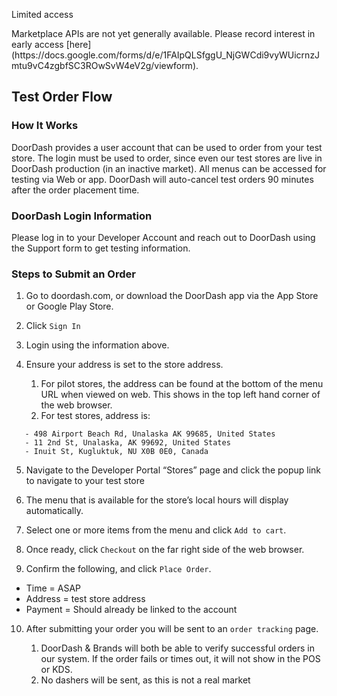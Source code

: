 Limited access

<Warning>
Marketplace APIs are not yet generally available. Please record interest in early access [here](https://docs.google.com/forms/d/e/1FAIpQLSfggU_NjGWCdi9vyWUicrnzJmtu9vC4zgbfSC3ROwSvW4eV2g/viewform).
</Warning>

## Test Order Flow[​](#test-order-flow "Direct link to heading")

### How It Works[​](#how-it-works "Direct link to heading")

DoorDash provides a user account that can be used to order from your test store. The login must be used to order, since even our test stores are live in DoorDash production (in an inactive market). All menus can be accessed for testing via Web or app. DoorDash will auto-cancel test orders 90 minutes after the order placement time.

### DoorDash Login Information[​](#doordash-login-information "Direct link to heading")

Please log in to your Developer Account and reach out to DoorDash using the Support form to get testing information.

### Steps to Submit an Order[​](#steps-to-submit-an-order "Direct link to heading")

1. Go to doordash.com, or download the DoorDash app via the App Store or Google Play Store.
2. Click `Sign In`
3. Login using the information above.
4. Ensure your address is set to the store address.

   1. For pilot stores, the address can be found at the bottom of the menu URL when viewed on web. This shows in the top left hand corner of the web browser.
   2. For test stores, address is:

```
   - 498 Airport Beach Rd, Unalaska AK 99685, United States  
   - 11 2nd St, Unalaska, AK 99692, United States  
   - Inuit St, Kugluktuk, NU X0B 0E0, Canada  

```

5. Navigate to the Developer Portal “Stores” page and click the popup link to navigate to your test store
   
6. The menu that is available for the store’s local hours will display automatically.
7. Select one or more items from the menu and click `Add to cart`.
8. Once ready, click `Checkout` on the far right side of the web browser.
9. Confirm the following, and click `Place Order`.

* Time = ASAP
* Address = test store address
* Payment = Should already be linked to the account

10. After submitting your order you will be sent to an `order tracking` page.

    1. DoorDash & Brands will both be able to verify successful orders in our system. If the order fails or times out, it will not show in the POS or KDS.
    2. No dashers will be sent, as this is not a real market

